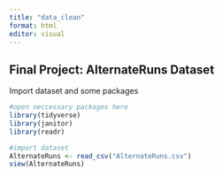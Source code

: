 ```yaml
---
title: "data_clean"
format: html
editor: visual
---
```


## Final Project: AlternateRuns Dataset

Import dataset and some packages

```r
#open neccessary packages here
library(tidyverse)
library(janitor)
library(readr)

#import dataset
AlternateRuns <- read_csv("AlternateRuns.csv")
view(AlternateRuns)
```
